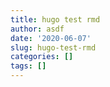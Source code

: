 ```yaml
---
title: hugo test rmd
author: asdf
date: '2020-06-07'
slug: hugo-test-rmd
categories: []
tags: []
---
```

